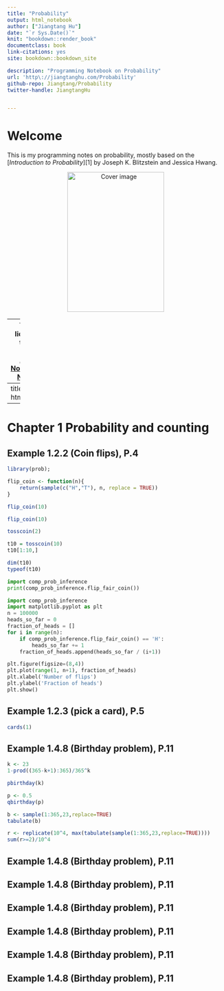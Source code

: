 ```yaml
---
title: "Probability"
output: html_notebook
author: ["Jiangtang Hu"]
date: "`r Sys.Date()`"
knit: "bookdown::render_book"
documentclass: book
link-citations: yes
site: bookdown::bookdown_site

description: "Programming Notebook on Probability"
url: 'http\://jiangtanghu.com/Probability'
github-repo: Jiangtang/Probability
twitter-handle: JiangtangHu


---
```





# Welcome {-}

This is my programming notes on probability, mostly based on the [*Introduction to Probability*][1] by Joseph K. Blitzstein and Jessica Hwang. 

<p style="text-align:center"> <img src="images/JosephBlitzstein.jpg" width="225" height="325" alt="Cover image" /> </p>


----
This work is licensed under the [Creative Commons Attribution-NonCommercial-NoDerivs 3.0](http://creativecommons.org/licenses/by-nc-nd/3.0/us/). 

## Software Used: R/Python {-}

I use Rstudio/Notebooks for every single markdown page (in which R is the first-class language while Python is loosely supported ). Rstudio/Bookdown is used to manage all pages.  

For R:

```r
print(paste0("R Base: ",package_version(R.version)))
packinfo <- installed.packages(fields = c("Package", "Version"))
packinfo[c("rmarkdown","bookdown","knitr","prob"),c("Package", "Version")]
```

For Python:

```python
#python
import numpy
import scipy

print ("numpy",numpy.__version__)
print ("scipy",scipy.__version__)
```






[1]: https://www.amazon.com/gp/product/1466575573/

<!--chapter:end:index.Rmd-->

---
title: ""
output: html_notebook
---

# Chapter 1 Probability and counting

## Example 1.2.2 (Coin flips), P.4

```r
library(prob);
```

```r
flip_coin <- function(n){
    return(sample(c("H","T"), n, replace = TRUE))    
}

```

```r
flip_coin(10)
```


```r
flip_coin(10)
```

```r
tosscoin(2)

```

```r
t10 = tosscoin(10)
t10[1:10,]

```

```r
dim(t10)
typeof(t10)

```

```python
import comp_prob_inference
print(comp_prob_inference.flip_fair_coin())
```


```python
import comp_prob_inference
import matplotlib.pyplot as plt
n = 100000
heads_so_far = 0
fraction_of_heads = []
for i in range(n):
    if comp_prob_inference.flip_fair_coin() == 'H':
        heads_so_far += 1
    fraction_of_heads.append(heads_so_far / (i+1))

plt.figure(figsize=(8,4))
plt.plot(range(1, n+1), fraction_of_heads)
plt.xlabel('Number of flips')
plt.ylabel('Fraction of heads')
plt.show()
```





## Example 1.2.3 (pick a card), P.5

```r
cards(1)
```




## Example 1.4.8 (Birthday problem), P.11

```r
k <- 23
1-prod((365-k+1):365)/365^k

```


```r
pbirthday(k) 
```

```r
p <- 0.5
qbirthday(p) 
```



```r
b <- sample(1:365,23,replace=TRUE)
tabulate(b)

r <- replicate(10^4, max(tabulate(sample(1:365,23,replace=TRUE))))
sum(r>=2)/10^4
```









## Example 1.4.8 (Birthday problem), P.11
## Example 1.4.8 (Birthday problem), P.11
## Example 1.4.8 (Birthday problem), P.11
## Example 1.4.8 (Birthday problem), P.11
## Example 1.4.8 (Birthday problem), P.11
## Example 1.4.8 (Birthday problem), P.11












<!--chapter:end:01_ch1.Rmd-->

